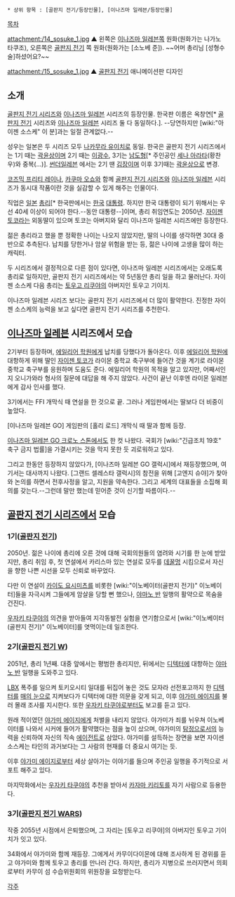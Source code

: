  * 상위 항목 : [골판지 전기/등장인물], [이나즈마 일레븐/등장인물]

[[목차]]

attachment:/14_sosuke_1.jpg
▲ 왼쪽은 [[이나즈마 일레븐]]쪽 원화(원화가는 나가노 타쿠조), 오른쪽은 [[골판지 전기]] 쪽 원화(원화가는 [소노베 준]). ~~어머 총리님 [성형수술]하셨어요?~~

attachment:/15_sosuke_1.jpg
▲ [[골판지 전기]] 애니메이션판 디자인

== 소개 ==
[[골판지 전기 시리즈]]와 [[이나즈마 일레븐]] 시리즈의 등장인물. 한국판 이름은 옥창연[* [[골판지 전기]] 시리즈와 [[이나즈마 일레븐]] 시리즈 둘 다 동일하다.]. --당연하지만 [wiki:"아이젠 소스케" 이 분]과는 일절 관계없다.--

성우는 일본은 두 시리즈 모두 [[나카무라 유이치]]로 동일. 한국은 골판지 전기 시리즈에서는 1기 때는 [[곽윤상]]이며 2기 때는 [[이광수]], 3기는 [[남도형]][* 주인공인 [[세나 아라타]](황찬우)와 중복(...)]. [[썬더일레븐]] 에서는 2기 땐 [[김장]]이며 이후 3기때는 [[곽윤상]]으로 변경.

[[코즈믹 프리티 레이나]], [[카쿠마 오쇼]]와 함께 [[골판지 전기 시리즈]]와 [[이나즈마 일레븐]] 시리즈가 동시대 작품이란 것을 실감할 수 있게 해주는 인물이다.

직업은 [[일본]] [[총리]][* 한국판에서는 [[한국]] [[대통령]]. 하지만 한국 대통령이 되기 위해서는 우선 40세 이상이 되어야 한다.--동안 대통령--]이며, 총리 취임연도는 2050년. [[자이젠 토코]]라는 외동딸이 있으며 토코는 아버지와 달리 이나즈마 일레븐 시리즈에만 등장한다.

젊은 총리라고 했을 뿐 정확한 나이는 나오지 않았지만, 딸의 나이를 생각하면 30대 중반으로 추측된다. 납치를 당한거나 암살 위험을 받는 등, 젊은 나이에 고생을 많이 하는 캐릭터.

두 시리즈에서 결정적으로 다른 점이 있다면, 이나즈마 일레븐 시리즈에서는 오래도록 총리로 일하지만, 골판지 전기 시리즈에서는 약 5년동안 총리 일을 하고 물러난다. 자이젠 소스케 다음 총리는 [[토우고 리쿠야]]의 아버지인 토우고 기이치.

이나즈마 일레븐 시리즈 보다는 골판지 전기 시리즈에서 더 많이 활약한다. 진정한 자이젠 소스케의 능력을 보고 싶다면 골판지 전기 시리즈를 추천한다.


== [[이나즈마 일레븐]] 시리즈에서 모습 ==
2기부터 등장하며, [[에일리어 학원]]에게 납치를 당했다가 돌아온다.
이후 [[에일리어 학원]]에 대항하게 위해 딸인 [[자이젠 토코]]가 라이몬 중학교 축구부에 들어간 것을 계기로 라이몬 중학교 축구부를 응원하며 도움도 준다. 에일리어 학원의 목적을 알고 있지만, 어째서인지 오니가와라 형사의 질문에 대답을 해 주지 않았다. 사건이 끝난 이후엔 라이몬 일레븐에게 감사 인사를 했다.

3기에서는 FFI 개막식 때 연설을 한 것으로 끝. 그러나 게임판에서는 딸보다 더 비중이 높았다.

[이나즈마 일레븐 GO] 게임판의 [홀리 로드] 개막식 때 딸과 함께 등장.

[[이나즈마 일레븐 GO 크로노 스톤]]에서도 한 컷 나왔다. 국회가 [wiki:"긴급조치 19호" 축구 금지 법률]을 가결시키는 것을 막지 못한 듯 괴로워하고 있다.

그리고 한동안 등장하지 않았다가, [이나즈마 일레븐 GO 갤럭시]에서 재등장했으며, 여기서는 대사까지 나왔다. [그랜드 셀레스타 갤럭시]의 참전을 위해 [고엔지 슈야]가 찾아와 논의를 하면서 전후사정을 알고, 지원을 약속한다. 그리고 세계의 대표들을 소집해 회의를 갖는다.--그런데 말만 했는데 믿어준 것이 신기할 따름이다.--


== [[골판지 전기 시리즈]]에서 모습 ==
=== 1기([[골판지 전기]]) ===
2050년. 젊은 나이에 총리에 오른 것에 대해 국회의원들의 염려와 시기를 한 눈에 받았지만, 총리 취임 후, 첫 연설에서 카리스마 있는 연설로 모두를 [[데꿀멍]] 시킴으로서 자신을 향한 나쁜 시선을 모두 신뢰로 바꾸었다.

다만 이 연설이 [[카이도 요시미츠]]를 비롯한 [wiki:"이노베이터(골판지 전기)" 이노베이터]들을 자극시켜 그들에게 암살을 당할 뻔 했으나, [[야마노 반]] 일행의 활약으로 목숨을 건진다.

[[우자키 타쿠야]]의 의견을 받아들여 지각동발전 실험을 연기함으로서 [wiki:"이노베이터(골판지 전기)" 이노베이터]를 엿먹이는데 일조한다.

=== 2기([[골판지 전기 W]]) ===
2051년, 총리 1년째. 대중 앞에서는 평범한 총리지만, 뒤에서는 [[디텍터]]에 대항하는 [[야마노 반]] 일행을 도와주고 있다.

[[LBX]] 폭주를 일으켜 토키오시티 일대를 뒤집어 놓은 것도 모자라 선전포고까지 한 [[디텍터]]를 [[매의 눈]]으로 지켜보다가 디텍터에 대한 의문을 갖게 되고, 이후 [[야가미 에이지]]를 불러 몰래 조사를 지시한다. 또한 [[우자키 타쿠야]]로부터도 보고를 듣고 있다.

원래 적이였던 [[야가미 에이지]]에게 처벌을 내리지 않았다. 야가미가 죄를 뉘우쳐 이노베이터를 나와서 시커에 들어가 활약했다는 점을 높이 샀으며, 야가미의 [[탐정]]으로서의 능력을 신뢰하여 자신의 직속 [[에이전트]]로 삼았다. 야가미를 설득하는 장면을 보면 자이센 소스케는 타인의 과거보다는 그 사람의 현재를 더 중요시 여기는 듯.

이후 [[야가미 에이지]]로부터 세상 살아가는 이야기를 들으며 주인공 일행을 주기적으로 서포트 해주고 있다.

마지막화에서는 [[우자키 타쿠야]]의 추천을 받아서 [[카자마 키리토]]를 자기 사람으로 등용한다.

=== 3기([[골판지 전기 WARS]]) ===
작중 2055년 시점에서 은퇴했으며, 그 자리는 [토우고 리쿠야]의 아버지인 토우고 기이치가 잇고 있다.

34화에서 야가미와 함께 재등장. 그에게서 카무이다이몬에 대해 조사하게 된 경위를 듣고 야가미와 함께 토우고 총리를 만나러 간다. 하지만, 총리가 지병으로 쓰러지면서 의회로부터 카무이 섬 수습위원회의 위원장을 요청받는다.


[[각주]]
